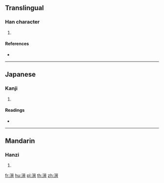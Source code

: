 {{character info/new}}
==Translingual==

===Han character===
{{Han char|rn=85|rad=水|as=10|sn=13|four=31161|canj=EMCA,EMIA}}

# {{defn|Han|sort=水10}}

====References====
* {{Han ref|kx=0639.120|dkj=17922|dj=1046.050|hdz=31697.050|uh=6E8D|ud=28301|bh=DE61|bd=56929}}

----

==Japanese==

===Kanji===
{{ja-kanji|grade=|rs=水10}}

# {{defn|lang=ja|sort=水10}}

====Readings====
* {{ja-readings|on=[[しん]] (shin)|kun=}}

----

==Mandarin==

===Hanzi===
{{cmn-hanzi|pin=[[jìn]] ([[jin4]])|wg=chin<sup>4</sup>}}

# {{defn|lang=cmn|sort=水10}}

[[fr:溍]]
[[hu:溍]]
[[pl:溍]]
[[th:溍]]
[[zh:溍]]